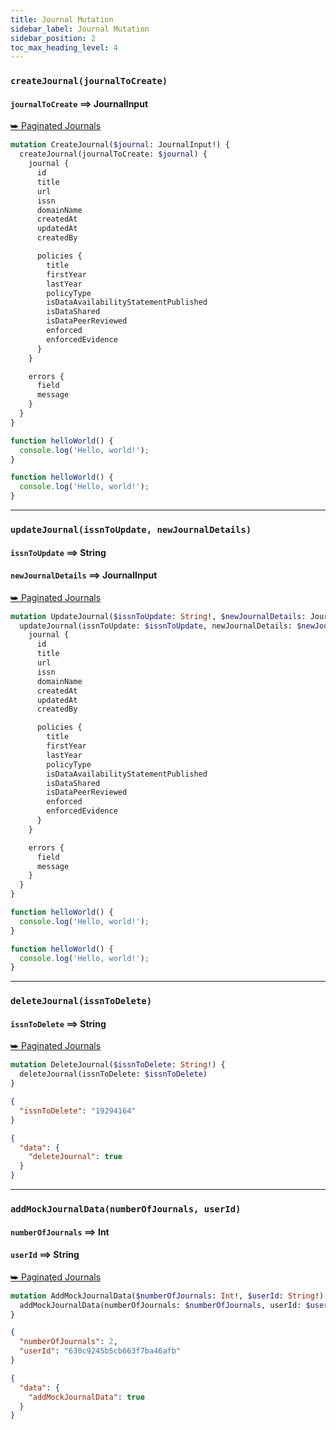 ```yaml
---
title: Journal Mutation
sidebar_label: Journal Mutation
sidebar_position: 2
toc_max_heading_level: 4
---
```



### `createJournal(journalToCreate)`

#### `journalToCreate` ⟹ JournalInput

<a className='response' href='../otherFolder/doc4.md'>
  ⮩ Paginated Journals
</a>

<Tabs>
  <TabItem value='operation' label='Operation' default>

```graphql
mutation CreateJournal($journal: JournalInput!) {
  createJournal(journalToCreate: $journal) {
    journal {
      id
      title
      url
      issn
      domainName
      createdAt
      updatedAt
      createdBy

      policies {
        title
        firstYear
        lastYear
        policyType
        isDataAvailabilityStatementPublished
        isDataShared
        isDataPeerReviewed
        enforced
        enforcedEvidence
      }
    }

    errors {
      field
      message
    }
  }
}
```

  </TabItem>

  <TabItem value='variables' label='Variables' default>

```js
function helloWorld() {
  console.log('Hello, world!');
}
```

  </TabItem>

  <TabItem value='response' label='Response'>

```js
function helloWorld() {
  console.log('Hello, world!');
}
```

  </TabItem>
</Tabs>

---

### `updateJournal(issnToUpdate, newJournalDetails)`

#### `issnToUpdate` ⟹ String

#### `newJournalDetails` ⟹ JournalInput

<a className='response' href='../otherFolder/doc4.md'>
  ⮩ Paginated Journals
</a>

<Tabs>
  <TabItem value='operation' label='Operation' default>

```graphql
mutation UpdateJournal($issnToUpdate: String!, $newJournalDetails: JournalInput!) {
  updateJournal(issnToUpdate: $issnToUpdate, newJournalDetails: $newJournalDetails) {
    journal {
      id
      title
      url
      issn
      domainName
      createdAt
      updatedAt
      createdBy

      policies {
        title
        firstYear
        lastYear
        policyType
        isDataAvailabilityStatementPublished
        isDataShared
        isDataPeerReviewed
        enforced
        enforcedEvidence
      }
    }

    errors {
      field
      message
    }
  }
}
```

  </TabItem>
  <TabItem value='variables' label='Variables' default>

```js
function helloWorld() {
  console.log('Hello, world!');
}
```

  </TabItem>

  <TabItem value='response' label='Response'>

```js
function helloWorld() {
  console.log('Hello, world!');
}
```

  </TabItem>
</Tabs>

---

### `deleteJournal(issnToDelete)`

#### `issnToDelete` ⟹ String

<a className='response' href='../otherFolder/doc4.md'>
  ⮩ Paginated Journals
</a>

<Tabs>
  <TabItem value='operation' label='Operation' default>

```graphql
mutation DeleteJournal($issnToDelete: String!) {
  deleteJournal(issnToDelete: $issnToDelete)
}
```

  </TabItem>
  <TabItem value='variables' label='Variables' default>

```json
{
  "issnToDelete": "19294164"
}
```

  </TabItem>

  <TabItem value='response' label='Response'>

```json
{
  "data": {
    "deleteJournal": true
  }
}
```

  </TabItem>
</Tabs>

---

### `addMockJournalData(numberOfJournals, userId)`

#### `numberOfJournals` ⟹ Int

#### `userId` ⟹ String

<a className='response' href='../otherFolder/doc4.md'>
  ⮩ Paginated Journals
</a>

<Tabs>
  <TabItem value='operation' label='Operation' default>

```graphql
mutation AddMockJournalData($numberOfJournals: Int!, $userId: String!) {
  addMockJournalData(numberOfJournals: $numberOfJournals, userId: $userId)
}
```

  </TabItem>
  <TabItem value='variables' label='Variables' default>

```json
{
  "numberOfJournals": 2,
  "userId": "630c9245b5cb663f7ba46afb"
}
```

  </TabItem>

  <TabItem value='response' label='Response'>

```json
{
  "data": {
    "addMockJournalData": true
  }
}
```

  </TabItem>
</Tabs>
